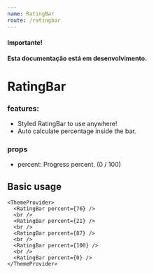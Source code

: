```yaml
---
name: RatingBar
route: /ratingbar
---
```


#### Importante!

**Esta documentação está em desenvolvimento.**

# RatingBar

### features:

- Styled RatingBar to use anywhere!
- Auto calculate percentage inside the bar.

### props

- percent: Progress percent. (0 / 100)

## Basic usage

```
<ThemeProvider>
  <RatingBar percent={76} />
  <br />
  <RatingBar percent={21} />
  <br />
  <RatingBar percent={87} />
  <br />
  <RatingBar percent={100} />
  <br />
  <RatingBar percent={0} />
</ThemeProvider>
```
